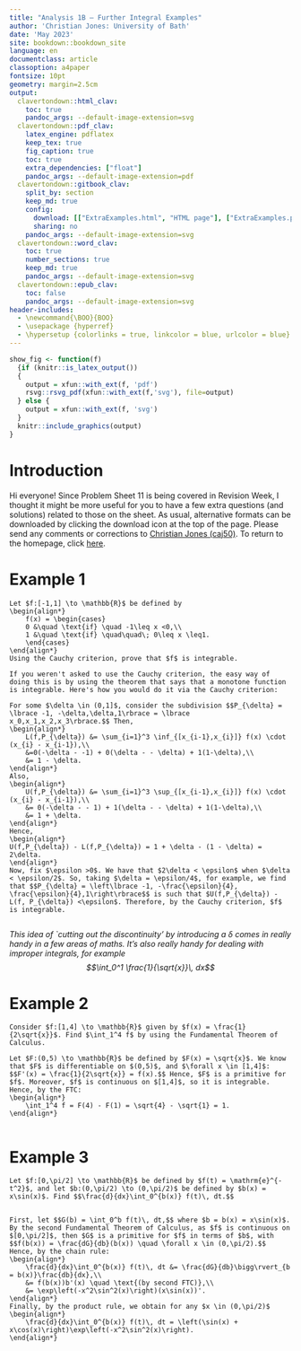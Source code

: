 ```yaml
---
title: "Analysis 1B — Further Integral Examples"
author: 'Christian Jones: University of Bath'
date: 'May 2023'
site: bookdown::bookdown_site
language: en
documentclass: article
classoption: a4paper
fontsize: 10pt
geometry: margin=2.5cm
output:
  clavertondown::html_clav:
    toc: true
    pandoc_args: --default-image-extension=svg
  clavertondown::pdf_clav:
    latex_engine: pdflatex
    keep_tex: true
    fig_caption: true
    toc: true
    extra_dependencies: ["float"]
    pandoc_args: --default-image-extension=pdf
  clavertondown::gitbook_clav:
    split_by: section
    keep_md: true
    config:
      download: [["ExtraExamples.html", "HTML page"], ["ExtraExamples.pdf","Standard print PDF"], ["ExtraExamplesClear.pdf","Clear print PDF"], ["ExtraExamplesLarge.pdf","Large print PDF"], ["ExtraExamples.docx","Accessible Word document"], ["ExtraExamples.epub","Accessible EPub book" ]]
      sharing: no
    pandoc_args: --default-image-extension=svg
  clavertondown::word_clav:
    toc: true
    number_sections: true
    keep_md: true
    pandoc_args: --default-image-extension=svg
  clavertondown::epub_clav:
    toc: false
    pandoc_args: --default-image-extension=svg
header-includes:
  - \newcommand{\BOO}{BOO}
  - \usepackage {hyperref}
  - \hypersetup {colorlinks = true, linkcolor = blue, urlcolor = blue}
---
```

<!-- This is needed since I am working with svg files from mathcha.io. It converts the graphics files to something that can be used in the pdf files. Code taken from https://stackoverflow.com/questions/50165404/how-to-make-a-pdf-using-bookdown-including-svg-images/56044642#56044642 -->
```r
show_fig <- function(f)
  {if (knitr::is_latex_output())
  {
    output = xfun::with_ext(f, 'pdf')
    rsvg::rsvg_pdf(xfun::with_ext(f,'svg'), file=output)
  } else {
    output = xfun::with_ext(f, 'svg')
  }
  knitr::include_graphics(output)
}
```
\newpage
\pagenumbering{arabic}

# Introduction {-}
Hi everyone! Since Problem Sheet 11 is being covered in Revision Week, I thought it might be more useful for you to have a few extra questions (and solutions) related to those on the sheet. As usual, alternative formats can be downloaded by clicking the download icon at the top of the page. Please send any comments or corrections to [Christian Jones (caj50)](mailto:caj50@bath.ac.uk). To return to the homepage, click [here](http://caj50.github.io/tutoring.html).

<!--<details open>
<summary>Want to ruin the surprise?</summary>
<br>
Well, you asked for it!
</details>-->

# Example 1

```example
Let $f:[-1,1] \to \mathbb{R}$ be defined by
\begin{align*}
    f(x) = \begin{cases}
    0 &\quad \text{if} \quad -1\leq x <0,\\
    1 &\quad \text{if} \quad\quad\; 0\leq x \leq1.
    \end{cases}
\end{align*}
Using the Cauchy criterion, prove that $f$ is integrable.

```

```solution
If you weren't asked to use the Cauchy criterion, the easy way of doing this is by using the theorem that says that a monotone function is integrable. Here's how you would do it via the Cauchy criterion:

For some $\delta \in (0,1]$, consider the subdivision $$P_{\delta} = \lbrace -1, -\delta,\delta,1\rbrace = \lbrace x_0,x_1,x_2,x_3\rbrace.$$ Then,
\begin{align*}
    L(f,P_{\delta}) &= \sum_{i=1}^3 \inf_{[x_{i-1},x_{i}]} f(x) \cdot (x_{i} - x_{i-1}),\\
    &=0(-\delta - -1) + 0(\delta - - \delta) + 1(1-\delta),\\
    &= 1 - \delta.
\end{align*}
Also,
\begin{align*}
    U(f,P_{\delta}) &= \sum_{i=1}^3 \sup_{[x_{i-1},x_{i}]} f(x) \cdot (x_{i} - x_{i-1}),\\
    &= 0(-\delta - - 1) + 1(\delta - - \delta) + 1(1-\delta),\\
    &= 1 + \delta.
\end{align*}
Hence,
\begin{align*}
U(f,P_{\delta}) - L(f,P_{\delta}) = 1 + \delta - (1 - \delta) = 2\delta.
\end{align*}
Now, fix $\epsilon >0$. We have that $2\delta < \epsilon$ when $\delta < \epsilon/2$. So, taking $\delta = \epsilon/4$, for example, we find that $$P_{\delta} = \left\lbrace -1, -\frac{\epsilon}{4}, \frac{\epsilon}{4},1\right\rbrace$$ is such that $U(f,P_{\delta}) - L(f, P_{\delta}) <\epsilon$. Therefore, by the Cauchy criterion, $f$ is integrable.


```
*This idea of `cutting out the discontinuity' by introducing a $\delta$ comes in really handy in a few areas of maths. It's also really handy for dealing with improper integrals, for example $$\int_0^1 \frac{1}{\sqrt{x}}\, dx$$*

# Example 2

```example
Consider $f:[1,4] \to \mathbb{R}$ given by $f(x) = \frac{1}{2\sqrt{x}}$. Find $\int_1^4 f$ by using the Fundamental Theorem of Calculus.
```

```solution
Let $F:(0,5) \to \mathbb{R}$ be defined by $F(x) = \sqrt{x}$. We know that $F$ is differentiable on $(0,5)$, and $\forall x \in [1,4]$: $$F'(x) = \frac{1}{2\sqrt{x}} = f(x).$$ Hence, $F$ is a primitive for $f$. Moreover, $f$ is continuous on $[1,4]$, so it is integrable. Hence, by the FTC:
\begin{align*}
    \int_1^4 f = F(4) - F(1) = \sqrt{4} - \sqrt{1} = 1.
\end{align*}


```

# Example 3

```example
Let $f:[0,\pi/2] \to \mathbb{R}$ be defined by $f(t) = \mathrm{e}^{-t^2}$, and let $b:(0,\pi/2) \to (0,\pi/2)$ be defined by $b(x) = x\sin(x)$. Find $$\frac{d}{dx}\int_0^{b(x)} f(t)\, dt.$$
  
```

```solution
First, let $$G(b) = \int_0^b f(t)\, dt,$$ where $b = b(x) = x\sin(x)$. By the second Fundamental Theorem of Calculus, as $f$ is continuous on $[0,\pi/2]$, then $G$ is a primitive for $f$ in terms of $b$, with $$f(b(x)) = \frac{dG}{db}(b(x)) \quad \forall x \in (0,\pi/2).$$ Hence, by the chain rule:
\begin{align*}
    \frac{d}{dx}\int_0^{b(x)} f(t)\, dt &= \frac{dG}{db}\bigg\rvert_{b = b(x)}\frac{db}{dx},\\
    &= f(b(x))b'(x) \quad \text{(by second FTC)},\\
    &= \exp\left(-x^2\sin^2(x)\right)(x\sin(x))'.
\end{align*}
Finally, by the product rule, we obtain for any $x \in (0,\pi/2)$
\begin{align*}
    \frac{d}{dx}\int_0^{b(x)} f(t)\, dt = \left(\sin(x) + x\cos(x)\right)\exp\left(-x^2\sin^2(x)\right).
\end{align*}


```